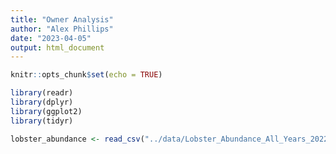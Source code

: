```yaml
---
title: "Owner Analysis"
author: "Alex Phillips"
date: "2023-04-05"
output: html_document
---
```


```r
knitr::opts_chunk$set(echo = TRUE)
```

```r
library(readr)
library(dplyr)
library(ggplot2)
library(tidyr)

```



```r

lobster_abundance <- read_csv("../data/Lobster_Abundance_All_Years_20220829.csv")

```

